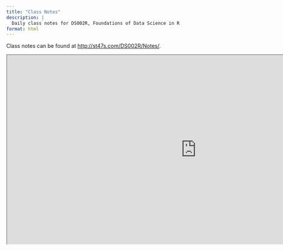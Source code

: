 ```yaml
---
title: "Class Notes"
description: |
  Daily class notes for DS002R, Foundations of Data Science in R
format: html
---
```



Class notes can be found at <a href="http://st47s.com/DS002R/Notes/" target="_blank">http://st47s.com/DS002R/Notes/</a>.

<p>   </p>


:::{.column-page}
<iframe src="https://st47s.com/DS002R/Notes/" title="Class Notes for SDS 261" width="1000" height="500" data-external="1"></iframe>
:::

